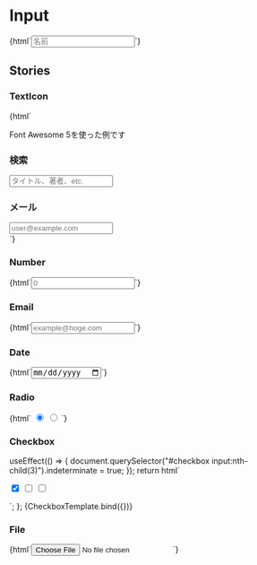 
<Meta title="Forms/Input" />

# Input

<Canvas>
  <Story name="Text">
    {html`<input type="text" class="input" placeholder="名前" />`}
  </Story>
</Canvas>

## Stories

### TextIcon

<Canvas>
  <Story name="TextIcon">
    {html` <p class="mb-4">Font Awesome 5を使った例です</p>
      <div class="mt-4">
        <h3 class="mb-1"><i class="fas fa-search"></i> 検索</h3>
        <input type="text" class="input" placeholder="タイトル、著者、etc." />
      </div>
      <div class="mt-4">
        <h3 class="mb-1"><i class="fas fa-envelope"></i> メール</h3>
        <input type="email" class="input" placeholder="user@example.com" />
      </div>`}
  </Story>
</Canvas>

### Number

<Canvas>
  <Story name="Number">{html`<input
    type="number"
    class="input"
    placeholder="0"
  />`}</Story>
</Canvas>

### Email

<Canvas>
  <Story name="Email">
    {html`<input type="email" class="input" placeholder="example@hoge.com" />`}
  </Story>
</Canvas>

### Date

<Canvas>
  <Story name="Date">{html`<input type="date" class="input" />`}</Story>
</Canvas>

### Radio

<Canvas>
  <Story name="Radio">
    {html`
      <input
        type="radio"
        class="input"
        name="radio-sample"
        value="radio-1"
        class="mr-4"
        checked
      />
      <input type="radio" class="input" name="radio-sample" value="radio-2" />
    `}
  </Story>
</Canvas>

### Checkbox

  useEffect(() => {
    document.querySelector("#checkbox input:nth-child(3)").indeterminate = true;
  });
  return html` <div id="checkbox">
    <input
      type="checkbox"
      class="input"
      value="checkbox-1"
      class="mr-4"
      checked
    />
    <input type="checkbox" class="input" value="checkbox-2" class="mr-4" />
    <input type="checkbox" class="input" value="checkbox-3" />
  </div>`;
};

<Canvas>
  <Story name="Checkbox">{CheckboxTemplate.bind({})}</Story>
</Canvas>

### File

<Canvas>
  <Story name="File">{html`<input type="file" class="input" />`}</Story>
</Canvas>
